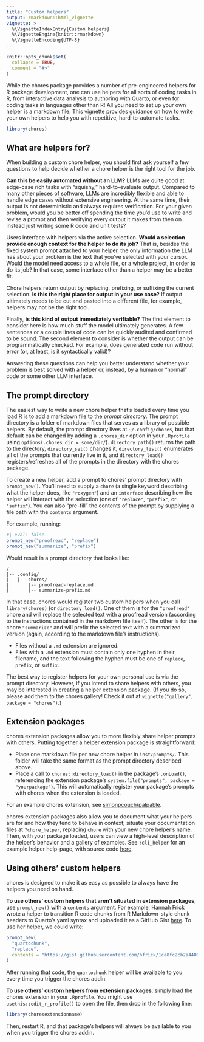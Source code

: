 ```yaml
---
title: "Custom helpers"
output: rmarkdown::html_vignette
vignette: >
  %\VignetteIndexEntry{Custom helpers}
  %\VignetteEngine{knitr::rmarkdown}
  %\VignetteEncoding{UTF-8}
---
```


```r
knitr::opts_chunk$set(
  collapse = TRUE,
  comment = "#>"
)
```

While the chores package provides a number of pre-engineered helpers for R package development, one can use helpers for all sorts of coding tasks in R, from interactive data analysis to authoring with Quarto, or even for coding tasks in languages other than R! All you need to set up your own helper is a markdown file. This vignette provides guidance on how to write your own helpers to help you with repetitive, hard-to-automate tasks.

```r
library(chores)
```

## What are helpers for?

When building a custom chore helper, you should first ask yourself a few questions to help decide whether a chore helper is the right tool for the job.

**Can this be easily automated without an LLM?** LLMs are quite good at edge-case rich tasks with "squishy," hard-to-evaluate output. Compared to many other pieces of software, LLMs are incredibly flexible and able to handle edge cases without extensive engineering. At the same time, their output is not deterministic and always requires verification. For your given problem, would you be better off spending the time you'd use to write and revise a prompt and then verifying every output it makes from then on instead just writing some R code and unit tests?

Users interface with helpers via the active selection. **Would a selection provide enough context for the helper to do its job?** That is, besides the fixed system prompt attached to your helper, the only information the LLM has about your problem is the text that you've selected with your cursor. Would the model need access to a whole file, or a whole project, in order to do its job? In that case, some interface other than a helper may be a better fit.

Chore helpers return output by replacing, prefixing, or suffixing the current selection. **Is this the right place for output in your use case?** If output ultimately needs to be cut and pasted into a different file, for example, helpers may not be the right tool.

Finally, **is this kind of output immediately verifiable?** The first element to consider here is how much stuff the model ultimately generates. A few sentences or a couple lines of code can be quickly audited and confirmed to be sound. The second element to consider is whether the output can be programmatically checked. For example, does generated code run without error (or, at least, is it syntactically valid)?

Answering these questions can help you better understand whether your problem is best solved with a helper or, instead, by a human or "normal" code or some other LLM interface.

## The prompt directory

The easiest way to write a new chore helper that's loaded every time you load R is to add a markdown file to the _prompt directory_. The prompt directory is a folder of markdown files that serves as a library of possible helpers. By default, the prompt directory lives at `~/.config/chores`, but that default can be changed by adding a `.chores_dir` option in your `.Rprofile` using `options(.chores_dir = some/dir/`). `directory_path()` returns the path to the directory, `directory_set()` changes it, `directory_list()` enumerates all of the prompts that currently live in it, and `directory_load()` registers/refreshes all of the prompts in the directory with the chores package.

To create a new helper, add a prompt to chores' prompt directory with `prompt_new()`. You'll need to supply a `chore` (a single keyword describing what the helper does, like `"roxygen"`) and an `interface` describing how the helper will interact with the selection (one of `"replace"`, `"prefix"`, or `"suffix"`). You can also "pre-fill" the contents of the prompt by supplying a file path with the `contents` argument.

For example, running:

```r
#| eval: false
prompt_new("proofread", "replace")
prompt_new("summarize", "prefix")
```

Would result in a prompt directory that looks like:

```
/
|-- .config/
|   |-- chores/
|       |-- proofread-replace.md
|       |-- summarize-prefix.md
```

In that case, chores would register two custom helpers when you call `library(chores)` (or `directory_load()`. One of them is for the `"proofread"` chore and will replace the selected text with a proofread version (according to the instructions contained in the markdown file itself). The other is for the chore `"summarize"` and will prefix the selected text with a summarized version (again, according to the markdown file's instructions).

* Files without a `.md` extension are ignored.
* Files with a `.md` extension must contain only one hyphen in their filename, and the text following the hyphen must be one of `replace`, `prefix`, or `suffix`.

The best way to register helpers for your own personal use is via the prompt directory. However, if you intend to share helpers with others, you may be interested in creating a helper extension package. (If you do so, please add them to the chores gallery! Check it out at `vignette("gallery", package = "chores")`.)

## Extension packages

chores extension packages allow you to more flexibly share helper prompts with others. Putting together a helper extension package is straightforward:

* Place one markdown file per new chore helper in `inst/prompts/`. This folder will take the same format as the prompt directory described above.
* Place a call to `chores::directory_load()` in the package's `.onLoad()`, referencing the extension package's `system.file("prompts", package = "yourpackage")`. This will automatically register your package's prompts with chores when the extension is loaded.

For an example chores extension, see [simonpcouch/palpable](https://github.com/simonpcouch/palpable).

chores extension packages also allow you to document what your helpers are for and how they tend to behave in context; situate your documentation files at `?chore_helper`, replacing `chore` with your new chore helper's name. Then, with your package loaded, users can view a high-level description of the helper's behavior and a gallery of examples. See `?cli_helper` for an example helper help-page, with source code [here](https://github.com/simonpcouch/chores/blob/main/R/doc-helper-cli.R).

## Using others' custom helpers

chores is designed to make it as easy as possible to always have the helpers you need on hand.

**To use others' custom helpers that aren't situated in extension packages**, use `prompt_new()` with a `contents` argument. For example, Hannah Frick wrote a helper to transition R code chunks from R Markdown-style chunk headers to Quarto's yaml syntax and uploaded it as a GitHub Gist [here](https://gist.github.com/hfrick/1ca8fc2cb2a4409b743e8120c6cc2223#file-quartochunk-replace-md). To use her helper, we could write:

```r
prompt_new(
  "quartochunk", 
  "replace", 
  contents = "https://gist.githubusercontent.com/hfrick/1ca8fc2cb2a4409b743e8120c6cc2223/raw/a9703edfbd4e83839af0278c33add1b33e243d02/quartochunk-replace.md"
)
```

After running that code, the `quartochunk` helper will be available to you every time you trigger the chores addin.

**To use others' custom helpers from extension packages**, simply load the chores extension in your `.Rprofile`. You might use `usethis::edit_r_profile()` to open the file, then drop in the following line:

```r
library(choresextensionname)
```

Then, restart R, and that package's helpers will always be available to you when you trigger the chores addin.
